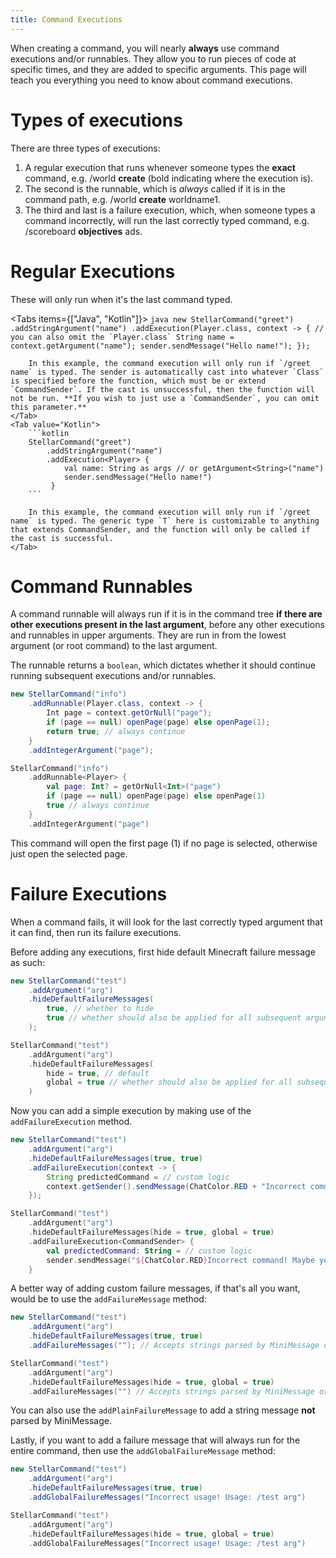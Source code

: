```yaml
---
title: Command Executions
---
```



When creating a command, you will nearly **always** use command executions and/or runnables. They allow you to run pieces of code at specific times, and they are added to specific arguments. This page will teach you everything you need to know about command executions.

# Types of executions

There are three types of executions:
1. A regular execution that runs whenever someone types the **exact** command, e.g. /world **create** (bold indicating where the execution is).
2. The second is the runnable, which is _always_ called if it is in the command path, e.g. /world **create** worldname1.
3. The third and last is a failure execution, which, when someone types a command incorrectly, will run the last correctly typed command, e.g. /scoreboard **objectives** ads.

# Regular Executions

These will only run when it's the last command typed.

<Tabs items={["Java", "Kotlin"]}>
    <Tab value="Java">
        ```java
        new StellarCommand("greet")
            .addStringArgument("name")
            .addExecution(Player.class, context -> { // you can also omit the `Player.class`
                String name = context.getArgument("name");
                sender.sendMessage("Hello name!");
            });
        ```

        In this example, the command execution will only run if `/greet name` is typed. The sender is automatically cast into whatever `Class` is specified before the function, which must be or extend `CommandSender`. If the cast is unsuccessful, then the function will not be run. **If you wish to just use a `CommandSender`, you can omit this parameter.**
    </Tab>
    <Tab value="Kotlin">
        ```kotlin
        StellarCommand("greet")
            .addStringArgument("name")
            .addExecution<Player> {
                val name: String as args // or getArgument<String>("name")
                sender.sendMessage("Hello name!")
             }
        ```

        In this example, the command execution will only run if `/greet name` is typed. The generic type `T` here is customizable to anything that extends CommandSender, and the function will only be called if the cast is successful.
    </Tab>
</Tabs>

# Command Runnables

A command runnable will always run if it is in the command tree **if there are other executions present in the last argument**, before any other executions and runnables in upper arguments. They are run in from the lowest argument (or root command) to the last argument.

The runnable returns a `boolean`, which dictates whether it should continue running subsequent executions and/or runnables.

```java tab="Java"
new StellarCommand("info")
    .addRunnable(Player.class, context -> {
        Int page = context.getOrNull("page");
        if (page == null) openPage(page) else openPage(1);
        return true; // always continue
    }
    .addIntegerArgument("page");
```
```kotlin tab="Kotlin"
StellarCommand("info")
    .addRunnable<Player> {
        val page: Int? = getOrNull<Int>("page")
        if (page == null) openPage(page) else openPage(1)
        true // always continue
    }
    .addIntegerArgument("page")
```

This command will open the first page (1) if no page is selected, otherwise just open the selected page.

# Failure Executions

When a command fails, it will look for the last correctly typed argument that it can find, then run its failure executions.

Before adding any executions, first hide default Minecraft failure message as such:

```java tab="Java"
new StellarCommand("test")
    .addArgument("arg")
    .hideDefaultFailureMessages(
        true, // whether to hide
        true // whether should also be applied for all subsequent arguments
    );
```
```kotlin tab="Kotlin"
StellarCommand("test")
    .addArgument("arg")
    .hideDefaultFailureMessages(
        hide = true, // default
        global = true // whether should also be applied for all subsequent arguments, also default
    )
```

Now you can add a simple execution by making use of the `addFailureExecution` method.

```java tab="Java"
new StellarCommand("test")
    .addArgument("arg")
    .hideDefaultFailureMessages(true, true)
    .addFailureExecution(context -> {
        String predictedCommand = // custom logic
        context.getSender().sendMessage(ChatColor.RED + "Incorrect command! Maybe you meant $predictedCommand?");
    });
```
```kotlin tab="Kotlin"
StellarCommand("test")
    .addArgument("arg")
    .hideDefaultFailureMessages(hide = true, global = true)
    .addFailureExecution<CommandSender> {
        val predictedCommand: String = // custom logic
        sender.sendMessage("${ChatColor.RED}Incorrect command! Maybe you meant $predictedCommand?")
    }
```

A better way of adding custom failure messages, if that's all you want, would be to use the `addFailureMessage` method:


```java tab="Java"
new StellarCommand("test")
    .addArgument("arg")
    .hideDefaultFailureMessages(true, true)
    .addFailureMessages(""); // Accepts strings parsed by MiniMessage or components
```
```kotlin tab="Kotlin"
StellarCommand("test")
    .addArgument("arg")
    .hideDefaultFailureMessages(hide = true, global = true)
    .addFailureMessages("") // Accepts strings parsed by MiniMessage or components
```

You can also use the `addPlainFailureMessage` to add a string message **not** parsed by MiniMessage.

Lastly, if you want to add a failure message that will always run for the entire command, then use the `addGlobalFailureMessage` method:


```java tab="Java"
new StellarCommand("test")
    .addArgument("arg")
    .hideDefaultFailureMessages(true, true)
    .addGlobalFailureMessages("Incorrect usage! Usage: /test arg")
```
```kotlin tab="Kotlin"
StellarCommand("test")
    .addArgument("arg")
    .hideDefaultFailureMessages(hide = true, global = true)
    .addGlobalFailureMessages("Incorrect usage! Usage: /test arg")
```